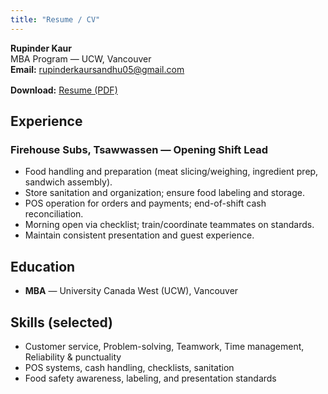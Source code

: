```yaml
---
title: "Resume / CV"
---
```


**Rupinder Kaur**  
MBA Program — UCW, Vancouver  
**Email:** <rupinderkaursandhu05@gmail.com>

<div class="card" style="margin:1rem 0;">
  <strong>Download:</strong>
  <a class="btn btn-outline-dark" href="assets/pdf/rupinder_kaur_resume.pdf" target="_blank" download>Resume (PDF)</a>
</div>

## Experience
### Firehouse Subs, Tsawwassen — Opening Shift Lead
- Food handling and preparation (meat slicing/weighing, ingredient prep, sandwich assembly).
- Store sanitation and organization; ensure food labeling and storage.
- POS operation for orders and payments; end-of-shift cash reconciliation.
- Morning open via checklist; train/coordinate teammates on standards.
- Maintain consistent presentation and guest experience.

## Education
- **MBA** — University Canada West (UCW), Vancouver

## Skills (selected)
- Customer service, Problem-solving, Teamwork, Time management, Reliability & punctuality  
- POS systems, cash handling, checklists, sanitation  
- Food safety awareness, labeling, and presentation standards
